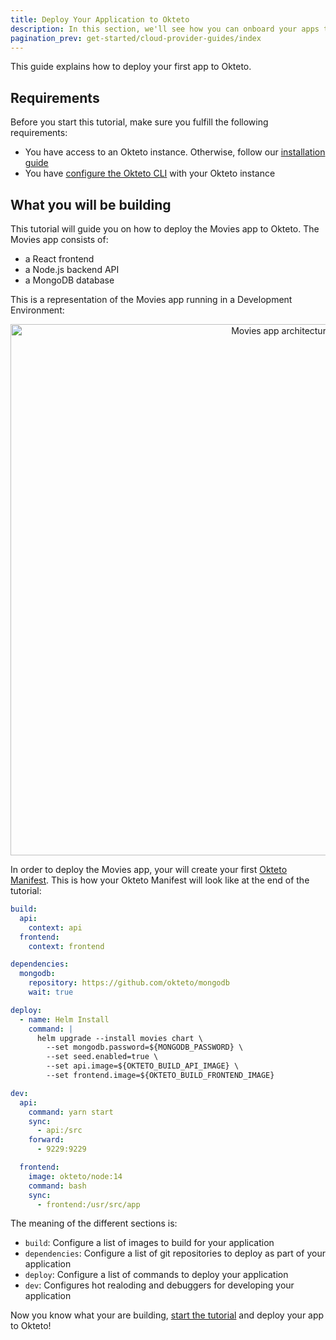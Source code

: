 ```yaml
---
title: Deploy Your Application to Okteto
description: In this section, we'll see how you can onboard your apps to Okteto
pagination_prev: get-started/cloud-provider-guides/index
---
```



This guide explains how to deploy your first app to Okteto.

## Requirements

Before you start this tutorial, make sure you fulfill the following requirements:

- You have access to an Okteto instance. Otherwise, follow our [installation guide](get-started/overview.mdx)
- You have [configure the Okteto CLI](get-started/install-okteto-cli.mdx) with your Okteto instance

## What you will be building

This tutorial will guide you on how to deploy the Movies app to Okteto. The Movies app consists of:

- a React frontend
- a Node.js backend API
- a MongoDB database

This is a representation of the Movies app running in a Development Environment:

<p align="center">
  <Image
    src={require("@site/static/img/deploy-movies-app.png").default}
    alt="Movies app architecture"
    width="850"
  />
</p>

In order to deploy the Movies app, your will create your first [Okteto Manifest](manifest/overview-manifest.mdx).
This is how your Okteto Manifest will look like at the end of the tutorial:

```yaml
build:
  api:
    context: api
  frontend:
    context: frontend

dependencies:
  mongodb:
    repository: https://github.com/okteto/mongodb
    wait: true

deploy:
  - name: Helm Install
    command: |
      helm upgrade --install movies chart \
        --set mongodb.password=${MONGODB_PASSWORD} \
        --set seed.enabled=true \
        --set api.image=${OKTETO_BUILD_API_IMAGE} \
        --set frontend.image=${OKTETO_BUILD_FRONTEND_IMAGE}

dev:
  api:
    command: yarn start
    sync:
      - api:/src
    forward:
      - 9229:9229

  frontend:
    image: okteto/node:14
    command: bash
    sync:
      - frontend:/usr/src/app
```

The meaning of the different sections is:

- `build`: Configure a list of images to build for your application
- `dependencies`: Configure a list of git repositories to deploy as part of your application
- `deploy`: Configure a list of commands to deploy your application
- `dev`: Configures hot realoding and debuggers for developing your application

Now you know what your are building, [start the tutorial](deploy.mdx) and deploy your app to Okteto!
